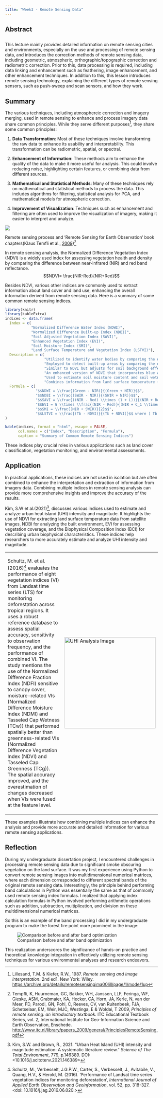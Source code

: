 ```yaml
---
title: "Week3 - Remote Sensing Data"
---
```


## Abstract

::: callout-tip
## 

This lecture mainly provides detailed information on remote sensing cities and environments, especially on the use and processing of remote sensing data, and introduces the correction methods of remote sensing data, including geometric, atmospheric, orthographic/topographic correction and radiometric correction. Prior to this, data processing is required, including data linking and enhancement such as feathering, image enhancement, and other enhancement techniques. In addition to this, this lesson introduces remote sensing technology, explaining the different types of remote sensing sensors, such as push-sweep and scan sensors, and how they work. 
:::

## Summary

The various techniques, including atmosphereic correction and imagery merging, used in remote sensing to enhance and process imagery data share common principles. While they serve different purposes[^wk3_rs_data-1], they share some common principles:

[^wk3_rs_data-1]: Lillesand, T.M. & Kiefer, R.W., 1987. *Remote sensing and image interpretation*. 2nd ed1. New York: Wiley. <https://archive.org/details/remotesensingima00lill/page/1/mode/1up>

1.  **Data Transformation**: Most of these techniques involve transforming the raw data to enhance its usability and interpretability. This transformation can be radiometric, spatial, or spectral.

2.  **Enhancement of Information**: These methods aim to enhance the quality of the data to make it more useful for analysis. This could involve reducing noise, highlighting certain features, or combining data from different sources.

3.  **Mathematical and Statistical Methods**: Many of these techniques rely on mathematical and statistical methods to process the data. This includes algorithms for filtering, statistical analysis for PCA, and mathematical models for atmospheric correction.

4.  **Improvement of Visualization**: Techniques such as enhancement and filtering are often used to improve the visualization of imagery, making it easier to interpret and analyze.

![](images/RS_book.png){fig-align="center"}

Remote sensing process and ‘Remote Sensing for Earth Observation’ book chapters(Klaus Temfli et al., [2009](https://research.utwente.nl/en/publications/principles-of-remote-sensing-an-introductory-textbook-4))[^wk3_rs_data-2]

[^wk3_rs_data-2]: Tempfli, K, Huurneman, GC, Bakker, WH, Janssen, LLF, Feringa, WF, Gieske, ASM, Grabmaier, KA, Hecker, CA, Horn, JA, Kerle, N, van der Meer, FD, Parodi, GN, Pohl, C, Reeves, CV, van Ruitenbeek, FJA, Schetselaar, EM, Weir, MJC, Westinga, E & Woldai, T 2009, *Principles of remote sensing: an introductory textbook.* ITC Educational Textbook Series, vol. 2, International Institute for Geo-Information Science and Earth Observation, Enschede. <http://www.itc.nl/library/papers_2009/general/PrinciplesRemoteSensing.pdf>

In remote sensing analysis, the Normalized Difference Vegetation Index (NDVI) is a widely used index for assessing vegetation health and density by comparing the difference between near-infrared (NIR) and red band reflectance. $$NDVI= \frac{NIR-Red}{NIR+Red}$$

Besides NDVI, various other indices are commonly used to extract information about land cover and land use, enhancing the overall information derived from remote sensing data. Here is a summary of some common remote sensing indices.

```r
library(knitr)
library(kableExtra)
indices <- data.frame(
  Index = c( 
            "Normalized Difference Water Index (NDWI)", 
            "Normalized Difference Built-up Index (NDBI)", 
            "Soil Adjusted Vegetation Index (SAVI)", 
            "Enhanced Vegetation Index (EVI)", 
            "Soil Moisture Index (SMI)", 
            "Land Surface Temperature and Vegetation Index (LSTVI)"),
  Description = c(
                  "Utilized to identify water bodies by comparing the difference between green and near-infrared band reflectance.",
                  "Employed to detect built-up areas by comparing the difference between near-infrared and shortwave infrared band reflectance.",
                  "Similar to NDVI but adjusts for soil background effects, particularly in areas with sparse vegetation cover.",
                  "An enhanced version of NDVI that incorporates blue and red-edge bands, providing better sensitivity to high-density vegetation areas.",
                  "Used to estimate soil moisture content and soil wetness conditions in agricultural and hydrological studies.",
                  "Combines information from land surface temperature (LST) and vegetation indices to analyze urban heat island effects and land use changes."),
  Formula = c(
              "$$NDWI = \\frac{(Green - NIR)}{(Green + NIR)}$$",
              "$$NDBI = \\frac{(SWIR - NIR)}{(SWIR + NIR)}$$",
              "$$SAVI = \\frac{((NIR - Red) \\times (1 + L))}{(NIR + Red + L)}$$ where ( L ) is the soil adjustment factor.",
              "$$EVI = G \\times \\frac{(NIR - Red)}{(NIR + C_1 \\times Red - C_2 \\times Blue + L)}$$ where G is the gain factor, C_1 and C_2 are coefficients, and L is the canopy background adjustment.",
              "$$SMI = \\frac{(NIR + SWIR)}{2}$$",
              "$$LSTVI = \\frac{(Tb - NDVI)}{(Tb + NDVI)}$$ where ( Tb ) is the land surface temperature.")
)

kable(indices, format = "html", escape = FALSE, 
      col.names = c("Index", "Description", "Formula"),
      caption = "Summary of Common Remote Sensing Indices")
```

These indices play crucial roles in various applications such as land cover classification, vegetation monitoring, and environmental assessments.

## Application

In practical applications, these indices are not used in isolation but are often combined to enhance the interpretation and extraction of information from imagery data. Combining multiple indices in remote sensing analysis can provide more comprehensive insights and improve the accuracy of the results.



Kim, S.W et al.(2021)[^wk3_rs_data-3], discusses various indices used to estimate and analyze urban heat island (UHI) intensity and magnitude. It highlights the use of NDVI for extracting land surface temperature data from satellite images, NDBI for analyzing the built environment, EVI for assessing vegetation coverage, and the Biophysical Composition Index (BCI) for describing urban biophysical characteristics. These indices help researchers to more accurately estimate and analyze UHI intensity and magnitude.

[^wk3_rs_data-3]: Kim, S.W. and Brown, R., 2021. "Urban Heat Island (UHI) intensity and magnitude estimation: A systematic literature review." *Science of The Total Environment*, 779, p.146389. DOI: <10.1016/j.scitotenv.2021.146389>


<table>
<tr>
<td>

Schultz, M. et al.(2016)[^wk3_rs_data-4] evaluates the performance of eight vegetation indices (VI) from Landsat time series (LTS) for monitoring deforestation across tropical regions. It uses a robust reference database to assess spatial accuracy, sensitivity to observation frequency, and the performance of combined VI. The study mentions the use of the Normalized Difference Fraction Index (NDFI) sensitive to canopy cover, moisture-related VIs (Normalized Difference Moisture Index (NDMI) and Tasseled Cap Wetness (TCw)) that performed spatially better than greenness-related VIs (Normalized Difference Vegetation Index (NDVI) and Tasseled Cap Greenness (TCg)). The spatial accuracy improved, and the overestimation of changes decreased when VIs were fused at the feature level.

[^wk3_rs_data-4]: Schultz, M., Verbesselt, J.G.P.W., Carter, S., Verbesselt, J., Avitabile, V., Quang, H.V., & Herold, M. (2016). ‘Performance of Landsat time series vegetation indices for monitoring deforestation’, _International Journal of Applied Earth Observation and Geoinformation_, vol. 52, pp. 318-327. <doi: 10.1016/j.jag.2016.06.020.>

</td>
<td>

<img src="https://ars.els-cdn.com/content/image/1-s2.0-S0303243416301040-gr2_lrg.jpg" alt="UHI Analysis Image" width="300"/>

</td>
</tr>
</table>





These examples illustrate how combining multiple indices can enhance the analysis and provide more accurate and detailed information for various remote sensing applications.

## Reflection

During my undergraduate dissertation project, I encountered challenges in processing remote sensing data due to significant smoke obscuring vegetation on the land surface. It was my first experience using Python to convert remote sensing images into multidimensional numerical matrices, where each dimension corresponded to different spectral bands of the original remote sensing data. Interestingly, the principle behind performing band calculations in Python was essentially the same as that of commonly used remote sensing index formulas. I realized that applying index calculation formulas in Python involved performing arithmetic operations such as addition, subtraction, multiplication, and division on these multidimensional numerical matrices.

So this is an example of the band processing I did in my undergraduate program to make the forest fire point more prominent in the image:

![Comparison before and after band optimization](images/clipboard-4252325944.png){fig-alt="Comparison before and after band optimization" fig-align="center"}

This realization underscores the significance of hands-on practice and theoretical knowledge integration in effectively utilizing remote sensing techniques for various environmental analyses and research endeavors.
